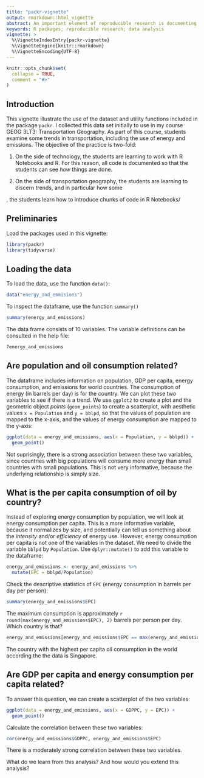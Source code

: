 ```yaml
---
title: "packr-vignette"
output: rmarkdown::html_vignette
abstract: An important element of reproducible research is documenting all steps of the process, including data analysis. This vignette, developed for the `packr` package (a minimal example of package building), will show how to document data analysis in a self-contained and reproducible document. To this end, the data set `energy_and_emissions` (included in the `packr` package) will be used.
keywords: R packages; reproducible research; data analysis
vignette: >
  %\VignetteIndexEntry{packr-vignette}
  %\VignetteEngine{knitr::rmarkdown}
  %\VignetteEncoding{UTF-8}
---
```


```r
knitr::opts_chunk$set(
  collapse = TRUE,
  comment = "#>"
)
```

## Introduction

This vignette illustrate the use of the dataset and utility functions included in the package `packr`. I collected this data set initially to use in my course GEOG 3LT3: Transportation Geography. As part of this course, students examine some trends in transportation, including the use of energy and emissions. The objective of the practice is two-fold:

1. On the side of technology, the students are learning to work with R Notebooks and R. For this reason, all code is documented so that the students can see _how_ things are done.

2. On the side of transportation geography, the students are learning to discern trends, and in particular how some 


, the students learn how to introduce chunks of code in R Notebooks/

## Preliminaries

Load the packages used in this vignette:
```r
library(packr)
library(tidyverse)
```

## Loading the data

To load the data, use the function `data()`:
```r
data("energy_and_emmisions")
```

To inspect the dataframe, use the function `summary()`
```r
summary(energy_and_emissions)
```

The data frame consists of 10 variables. The variable definitions can be consulted in the help file:
```r
?energy_and_emissions
```

## Are population and oil consumption related?

The dataframe includes information on population, GDP per capita, energy consumption, and emissions for world countries. The consumption of energy (in barrels per day) is for the country. We can plot these two variables to see if there is a trend. We use `ggplot2` to create a plot and the geometric object _points_ (`geom_points`) to create a scatterplot, with aesthetic values `x = Population` and `y = bblpd`, so that the values of population are mapped to the x-axis, and the values of energy consumption are mapped to the y-axis:
```r
ggplot(data = energy_and_emissions, aes(x = Population, y = bblpd)) +
  geom_point()
```

Not suprisingly, there is a strong association between these two variables, since countries with big populations will consume more energy than small countries with small populations. This is not very informative, because the underlying relationship is simply size. 

## What is the per capita consumption of oil by country?

Instead of exploring energy consumption by population, we will look at energy consumption per capita. This is a more informative variable, because it normalizes by size, and potentially can tell us something about the _intensity_ and/or _efficiency_ of energy use. However, energy consumption per capita is not one of the variables in the dataset. We need to divide the variable `bblpd` by `Population`. Use `dplyr::mutate()` to add this variable to the dataframe:
```r
energy_and_emissions <- energy_and_emissions %>%
  mutate(EPC = bblpd/Population)
```

Check the descriptive statistics of `EPC` (energy consumption in barrels per day per person):
```r
summary(energy_and_emissions$EPC)
```

The maximum consumption is approximately `r round(max(energy_and_emissions$EPC), 2)` barrels per person per day. Which country is that?
```r
energy_and_emissions[energy_and_emissions$EPC == max(energy_and_emissions$EPC), "Country"]
```

The country with the highest per capita oil consumption in the world according the the data is Singapore.

## Are GDP per capita and energy consumption per capita related?

To answer this question, we can create a scatterplot of the two variables:
```r
ggplot(data = energy_and_emissions, aes(x = GDPPC, y = EPC)) +
  geom_point()
```

Calculate the correlation between these two variables:
```r
cor(energy_and_emissions$GDPPC, energy_and_emissions$EPC)
```

There is a moderately strong correlation between these two variables.

What do we learn from this analysis? And how would you extend this analysis?
